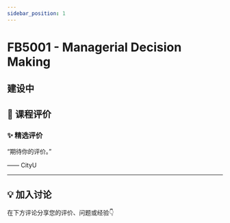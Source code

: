 ```yaml
---
sidebar_position: 1
---
```



# FB5001 - Managerial Decision Making

## 建设中

## **💬 课程评价**

### ✨ **精选评价**
<div className={commentStyles.commentBox}>
    <p className={commentStyles.commentText}>
        “期待你的评价。”
    </p>
    <p className={commentStyles.commentAuthor}>—— CityU</p>
</div>

---

## **💡 加入讨论**

在下方评论分享您的评价、问题或经验👇
<Utterances />
